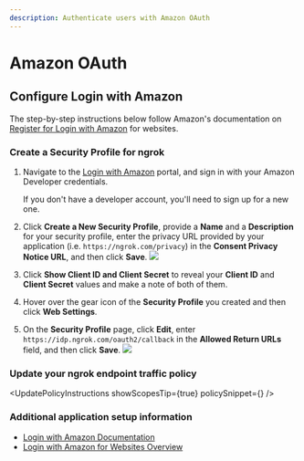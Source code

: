 ```yaml
---
description: Authenticate users with Amazon OAuth
---
```



# Amazon OAuth

## Configure Login with Amazon

The step-by-step instructions below follow Amazon's documentation on [Register for Login with Amazon](https://developer.amazon.com/docs/login-with-amazon/register-web.html) for websites.

### Create a Security Profile for ngrok

1.  Navigate to the [Login with Amazon](https://developer.amazon.com/loginwithamazon/console/site/lwa/overview.html) portal, and sign in with your Amazon Developer credentials.

    <Note>
    If you don't have a developer account, you'll need to sign up for a new one.
    </Note>

2.  Click **Create a New Security Profile**, provide a **Name** and a **Description** for your security profile, enter the privacy URL provided by your application (i.e. `https://ngrok.com/privacy`) in the **Consent Privacy Notice URL**, and then click **Save**.
    ![](/img/howto/oauth/1-amazon-register.png)

3.  Click **Show Client ID and Client Secret** to reveal your **Client ID** and **Client Secret** values and make a note of both of them.

4.  Hover over the gear icon of the **Security Profile** you created and then click **Web Settings**.

5.  On the **Security Profile** page, click **Edit**, enter `https://idp.ngrok.com/oauth2/callback` in the **Allowed Return URLs** field, and then click **Save**.
    ![](/img/howto/oauth/2-amazon-register.png)

### Update your ngrok endpoint traffic policy

<UpdatePolicyInstructions showScopesTip={true} policySnippet={<Amazon />} />

### Additional application setup information

- [Login with Amazon Documentation](https://developer.amazon.com/docs/login-with-amazon/documentation-overview.html)
- [Login with Amazon for Websites Overview](https://developer.amazon.com/docs/login-with-amazon/web-docs.html)
